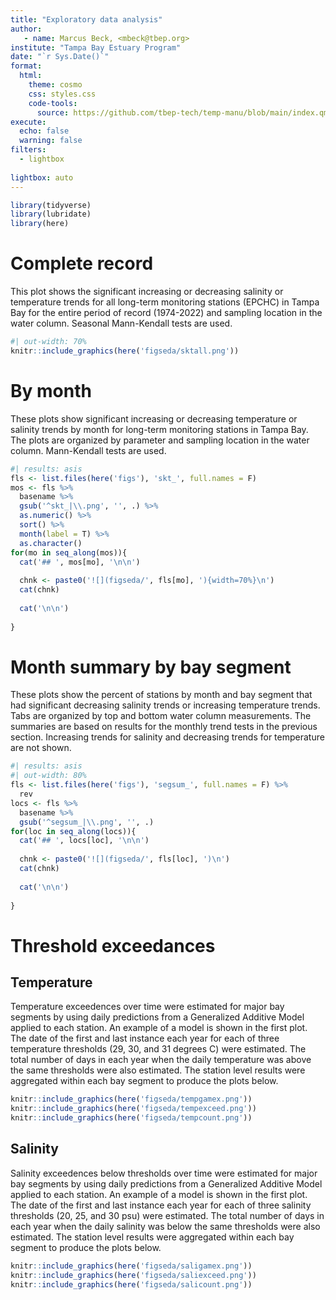 ```yaml
---
title: "Exploratory data analysis"
author: 
   - name: Marcus Beck, <mbeck@tbep.org>
institute: "Tampa Bay Estuary Program"
date: "`r Sys.Date()`"
format:
  html:
    theme: cosmo
    css: styles.css
    code-tools: 
      source: https://github.com/tbep-tech/temp-manu/blob/main/index.qmd
execute:
  echo: false
  warning: false
filters:
  - lightbox
  
lightbox: auto
---
```


```r
library(tidyverse)
library(lubridate)
library(here)
```

# Complete record

This plot shows the significant increasing or decreasing salinity or temperature trends for all long-term monitoring stations (EPCHC) in Tampa Bay for the entire period of record (1974-2022) and sampling location in the water column. Seasonal Mann-Kendall tests are used.

```r
#| out-width: 70%
knitr::include_graphics(here('figseda/sktall.png'))
```

# By month

These plots show significant increasing or decreasing temperature or salinity trends by month for long-term monitoring stations in Tampa Bay.  The plots are organized by parameter and sampling location in the water column. Mann-Kendall tests are used.

::: panel-tabset
```r
#| results: asis
fls <- list.files(here('figs'), 'skt_', full.names = F)
mos <- fls %>% 
  basename %>% 
  gsub('^skt_|\\.png', '', .) %>% 
  as.numeric() %>% 
  sort() %>% 
  month(label = T) %>% 
  as.character()
for(mo in seq_along(mos)){
  cat('## ', mos[mo], '\n\n')
  
  chnk <- paste0('![](figseda/', fls[mo], '){width=70%}\n')
  cat(chnk)
  
  cat('\n\n')
  
}
```
:::

# Month summary by bay segment

These plots show the percent of stations by month and bay segment that had significant decreasing salinity trends or increasing temperature trends. Tabs are organized by top and bottom water column measurements.  The summaries are based on results for the monthly trend tests in the previous section. Increasing trends for salinity and decreasing trends for temperature are not shown.

::: panel-tabset
```r
#| results: asis
#| out-width: 80%
fls <- list.files(here('figs'), 'segsum_', full.names = F) %>% 
  rev
locs <- fls %>% 
  basename %>% 
  gsub('^segsum_|\\.png', '', .)
for(loc in seq_along(locs)){
  cat('## ', locs[loc], '\n\n')
  
  chnk <- paste0('![](figseda/', fls[loc], ')\n')
  cat(chnk)
  
  cat('\n\n')
  
}
```
:::

# Threshold exceedances

::: panel-tabset

## Temperature

Temperature exceedences over time were estimated for major bay segments by using daily predictions from a Generalized Additive Model applied to each station. An example of a model is shown in the first plot. The date of the first and last instance each year for each of three temperature thresholds (29, 30, and 31 degrees C) were estimated.  The total number of days in each year when the daily temperature was above the same thresholds were also estimated.  The station level results were aggregated within each bay segment to produce the plots below.

```r
knitr::include_graphics(here('figseda/tempgamex.png'))
knitr::include_graphics(here('figseda/tempexceed.png'))
knitr::include_graphics(here('figseda/tempcount.png'))
```

## Salinity

Salinity exceedences below thresholds over time were estimated for major bay segments by using daily predictions from a Generalized Additive Model applied to each station. An example of a model is shown in the first plot. The date of the first and last instance each year for each of three salinity thresholds (20, 25, and 30 psu) were estimated.  The total number of days in each year when the daily salinity was below the same thresholds were also estimated.  The station level results were aggregated within each bay segment to produce the plots below.

```r
knitr::include_graphics(here('figseda/saligamex.png'))
knitr::include_graphics(here('figseda/saliexceed.png'))
knitr::include_graphics(here('figseda/salicount.png'))
```

:::
